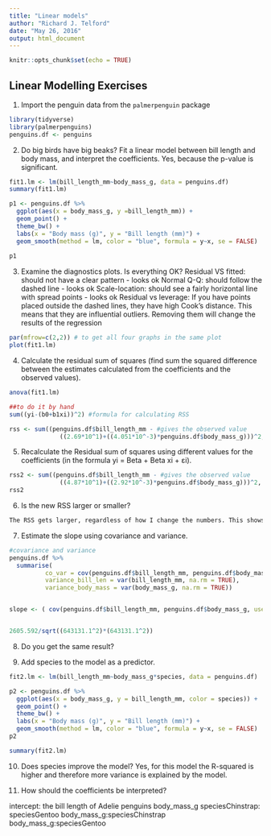```yaml
---
title: "Linear models"
author: "Richard J. Telford"
date: "May 26, 2016"
output: html_document
---
```


```r
knitr::opts_chunk$set(echo = TRUE)
```



## Linear Modelling Exercises

1. Import the penguin data from the `palmerpenguin` package
````r
library(tidyverse)
library(palmerpenguins)
penguins.df <- penguins

````

2. Do big birds have big beaks? Fit a linear model between bill length and body mass, and interpret the coefficients.
  Yes, because the p-value is significant. 
````r

fit1.lm <- lm(bill_length_mm~body_mass_g, data = penguins.df)
summary(fit1.lm)

````

````r
p1 <- penguins.df %>% 
  ggplot(aes(x = body_mass_g, y =bill_length_mm)) + 
  geom_point() + 
  theme_bw() + 
  labs(x = "Body mass (g)", y = "Bill length (mm)") + 
  geom_smooth(method = lm, color = "blue", formula = y~x, se = FALSE)
  
p1  

````

3. Examine the diagnostics plots. Is everything OK?
    Residual VS fitted: should not have a clear pattern - looks ok 
    Normal Q-Q: should follow the dashed line - looks ok 
    Scale-location: should see a fairly horizontal line with spread points - looks ok 
    Residual vs leverage: If you have points placed outside the dashed lines, they have high     Cook's distance. This means that they are influential outliers. Removing them will change     the results of the regression

````r
par(mfrow=c(2,2)) # to get all four graphs in the same plot 
plot(fit1.lm) 

````

4. Calculate the residual sum of squares (find sum the squared difference between the estimates calculated from the coefficients and the observed values).

```r
anova(fit1.lm)

##to do it by hand 
sum((yi-(b0+b1xi))^2) #formula for calculating RSS 

rss <- sum((penguins.df$bill_length_mm - #gives the observed value 
              ((2.69*10^1)+((4.051*10^-3)*penguins.df$body_mass_g)))^2, na.rm=TRUE)
```` 

5. Recalculate the Residual sum of squares using different values for the coefficients (in the formula yi = Beta + Beta xi + εi).

```r
rss2 <- sum((penguins.df$bill_length_mm - #gives the observed value 
              ((4.87*10^1)+((2.92*10^-3)*penguins.df$body_mass_g)))^2, na.rm=TRUE)
rss2

````

6. Is the new RSS larger or smaller?

```r
The RSS gets larger, regardless of how I change the numbers. This shows that the model is a good fit because you want the RSS to be as low as possible. 

````

7. Estimate the slope using covariance and variance.

```r
#covariance and variance 
penguins.df %>% 
  summarise(
          co_var = cov(penguins.df$bill_length_mm, penguins.df$body_mass_g, use = "pairwise.complete.obs"), 
          variance_bill_len = var(bill_length_mm, na.rm = TRUE), 
          variance_body_mass = var(body_mass_g, na.rm = TRUE))


slope <- ( cov(penguins.df$bill_length_mm, penguins.df$body_mass_g, use = "pairwise.complete.obs") ) / (sqrt(((var(penguins.df$body_mass_g, na.rm = TRUE))^2)*((var(body_mass_g, na.rm = TRUE))^2)))


2605.592/sqrt((643131.1^2)*(643131.1^2))

````

8. Do you get the same result?

9. Add species to the model as a predictor.

```r
fit2.lm <- lm(bill_length_mm~body_mass_g*species, data = penguins.df)

p2 <- penguins.df %>% 
  ggplot(aes(x = body_mass_g, y = bill_length_mm, color = species)) + 
  geom_point() + 
  theme_bw() + 
  labs(x = "Body mass (g)", y = "Bill length (mm)") +
  geom_smooth(method = lm, color = "blue", formula = y~x, se = FALSE)
p2  

summary(fit2.lm)

````

10. Does species improve the model?
  Yes, for this model the R-squared is higher and therefore more variance is explained by the model. 


11. How should the coefficients be interpreted?
  
  intercept: the bill length of Adelie penguins 
  body_mass_g
  speciesChinstrap: 
  speciesGentoo
  body_mass_g:speciesChinstrap
  body_mass_g:speciesGentoo 

